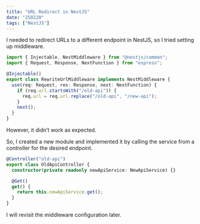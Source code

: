 ```yaml
---
title: "URL Redirect in NestJS"
date: "250220"
tags: ["NestJS"]
---
```


I needed to redirect URLs to a different endpoint in NestJS, so I tried setting up middleware.

```typescript
import { Injectable, NestMiddleware } from "@nestjs/common";
import { Request, Response, NextFunction } from "express";

@Injectable()
export class RewriteUrlMiddleware implements NestMiddleware {
  use(req: Request, res: Response, next: NextFunction) {
    if (req.url.startsWith("/old-api")) {
      req.url = req.url.replace("/old-api", "/new-api");
    }
    next();
  }
}
```

However, it didn’t work as expected.

So, I created a new module and implemented it by calling the service from a controller for the desired endpoint.

```typescript
@Controller("old-api")
export class OldApiController {
  constructor(private readonly newApiService: NewApiService) {}

  @Get()
  get() {
    return this.newApiService.get();
  }
}
```

I will revisit the middleware configuration later.
